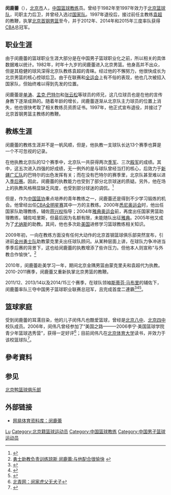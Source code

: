 {{infobox NBA Player
| name = 闵鹿蕾
| nickname = 
| image = 
| caption = 
| position = [[後衛|後衛]] / 篮球教练
| height_ft = 6 | height_in = 0
| weight_lbs = 178
| nationality = {{PRC}}
| birth_date = {{birth date and age|1963|8|1}}
| birth_place =  {{CHN}}[[北京|北京]]
| college = 
| team = 退役
| career_start = 1982年
| career_end = 1997年
| years1       = 1982–1997
| team1        =  [[北京鴨籃球俱樂部|北京首鋼]]
| awards =CBA總冠軍：（2012年、2014年、2015年）
}}
'''闵鹿蕾'''（{{bd|1963年|8月1日|}}），[[北京市|北京市]]人，[[中华人民共和国|中国]][[篮球|篮球]][[教练|教练]]员。曾经于1982年至1997年效力于[[北京鸭篮球俱乐部|北京篮球队]]，司职主力后卫，并曾经入选过[[中国国家男子篮球队|国家队]]。1997年退役后，接过前任主教练[[袁超|袁超]]的教鞭，执掌[[北京鸭篮球俱乐部|北京首钢男篮]]至今，并于2012年、2014年和2015年三度率队获得[[中国男子篮球职业联赛|CBA]]总冠军。

== 职业生涯 ==
由于闵鹿蕾的篮球职业生涯大部分是在中国男子篮球职业化之前，所以相关的具体数据难以统计。1982年，时年十九岁的闵鹿蕾进入北京男篮。他身高并不出众，但是其稳健的球风深得北京队教练袁超的青睐。经过他的不懈努力，他很快成长为北京男篮的核心控球后卫。由于在联赛和[[中华人民共和国全国运动会|全运会]]上有不俗的表现，他也几次被招入国家队，但始终难以得到先发的位置。

闵鹿蕾是[[单涛|单涛]]、[[孟克·巴特尔|孟克·巴特尔]]和[[张云松|张云松]]等球员的师兄，这几位球员也是在他的言传身教下逐渐成熟的。随着年龄的增长，闵鹿蕾逐渐从北京队主力球员的位置上消失，他也很快考取了相关教练员资质证书。1997年，他正式宣布退役，并接过了北京首钢男篮主教练的教鞭。<br />

== 教练生涯 ==
闵鹿蕾的教练生涯并不是一帆风顺，但是，他执教一支球队长达13个赛季也算是一个不可忽视的记录。

在他执教北京队的12个赛季中，北京队一共获得两次[[季军|季军]]、三次[[殿军|殿军]]的成绩。其中，这五次进入四强的好成绩，无一例外的是与球队曾经当打的核心，后效力于[[新疆飞虎篮球俱乐部|新疆广汇队]]的巴特尔的出色发挥有关；而在没有巴特尔的赛季里，北京队甚至难以进入[[中国男子篮球职业联赛季后赛|季后赛]]。因此，闵鹿蕾的执教能力也受到了部分北京球迷的质疑。另外，他在场上的执教风格稍显缺乏风度，也受到部分球迷的调侃。<ref name="闵鹿蕾语录">{{Cite web |url=http://bbs.hoopchina.com/502904.html |title=网友整理：闵鹿蕾语录 |access-date=2009-01-17 |archive-url=https://web.archive.org/web/20120111163139/http://bbs.hoopchina.com/502904.html |archive-date=2012-01-11 |dead-url=yes }}</ref>

但是，作为[[中国篮协|中国篮协]]重点培养的青年教练之一，闵鹿蕾还是得到不少学习锻炼的机会。他曾经出任[[中国男子篮球职业联赛全明星赛|CBA全明星赛]]其中一方的主教练。2000年[[悉尼奥运会|悉尼奥运会]]时，他出任国家队助理教练，辅佐[[蒋兴权|蒋兴权]]指导；2004年[[2004年夏季奥林匹克运动会|雅典奥运会]]前，再度出任国家男篮助理教练，辅佐哈里斯，但最后因为名额有限，未能随队出征[[雅典|雅典]]。2005年他又成为了[[尤纳斯·卡兹劳斯卡斯|尤纳斯]]的助教。其间，他也多次赴[[美国|美国]]进修学习篮球教练相关知识。

2009年初，一向在教练方面没有任何大动作的北京首钢篮球俱乐部突然宣布，引进前[[金州勇士|金州勇士队]]助教蒙克里夫出任球队顾问。从某种层面上讲，在球队力争冲进当季季后赛的背景下，这也给闵鹿蕾的执教增添了些许压力。但他本人则宣称“与外教合作愉快”。<ref>[http://cbachina.163.com/09/0117/06/4VRCD10L00052UUC.html 勇士助教负责训练琼斯 闵鹿蕾:与他配合很愉快] {{webarchive|url=https://web.archive.org/web/20160305020154/http://cbachina.163.com/09/0117/06/4VRCD10L00052UUC.html |date=2016-03-05 }}</ref>

2010年，闵鹿蕾赴美学习一年，期间北京金隅男篮由蒙克里夫和袁超代为执教。2010-2011赛季，闵鹿蕾又重新执掌北京男篮的教鞭。

2011/12、2013/14以及2014/15三个赛季，在球队领袖[[斯蒂芬·马布里|斯蒂芬·马布里]]的辅佐下，闵鹿蕾率队三夺中国男子篮球职业联赛总冠军，且完成首度二連霸<ref>{{cite web |url=http://money.163.com/12/0331/07/7TTID4SO00253B0H_2.html |language=zh-cn |title=北京金隅4比1力克七冠王广东东莞银行 首捧CBA冠军鼎 |publisher=网易财经 |date=2012-03-31 |accessdate=2015-03-24 |archive-url=https://web.archive.org/web/20160305013504/http://money.163.com/12/0331/07/7TTID4SO00253B0H_2.html |archive-date=2016-03-05 |dead-url=yes }}</ref><ref>{{cite web |url=http://sports.sina.com.cn/cba/2014-03-30/21367096159.shtml |language=zh-cn |title=CBA总决赛-北京4比2击败新疆 历史上第二次夺冠 |publisher=新浪体育 |date=2014-03-30 |accessdate=2014-03-31 |archive-date=2014-03-31 |archive-url=https://web.archive.org/web/20140331112911/http://sports.sina.com.cn/cba/2014-03-30/21367096159.shtml |dead-url=no }}</ref><ref>{{cite news |title=老马24分哈神27+9+7 北京总分4-2辽宁成功卫冕 |url=http://cbachina.sports.sohu.com/20150322/n410140785.shtml |language=zh-cn |author=搜狐体育 |publisher=搜狐体育 |date=2015-03-22 |accessdate=2015-03-23 |archive-date=2015-03-25 |archive-url=https://web.archive.org/web/20150325032626/http://cbachina.sports.sohu.com/20150322/n410140785.shtml |dead-url=no }}</ref>。

== 篮球家庭 ==
受到闵鹿蕾的耳濡目染，他的儿子闵伟凡也酷爱篮球，曾经是[[北京市第八中学|北京八中]]、[[北京市第四中学|北京四中]]校队成员。2006年，闵伟凡曾经参加了“美国之路———2006李宁·美国篮球学院青少年篮球选秀营”，获得一定好评<ref>[http://bjyouth.ynet.com/article.jsp?oid=11124184 北青网：闵家虎父无犬子]{{dead link|date=2018年1月 |bot=InternetArchiveBot |fix-attempted=yes }}</ref>；目前闵伟凡在[[北京体育大学|北京体育大学]]读书，并效力于该校篮球队<ref>{{cite news |title=闵鹿蕾之子首发出战，北体不敌德雷塞尔大学 |url=http://www.chinadaily.com.cn/hqcj/xfly/2014-08-29/content_12286614.html |language=zh-cn |author=中国日报 |publisher=中国日报 |date=2014-08-29 |accessdate=2015-03-24 |archive-url=https://web.archive.org/web/20150402105949/http://www.chinadaily.com.cn/hqcj/xfly/2014-08-29/content_12286614.html |archive-date=2015-04-02 |dead-url=yes }}</ref>。

==參考資料==
{{reflist}}

== 参见 ==
[[北京鸭篮球俱乐部|北京鸭篮球俱乐部]]

== 外部链接 ==
*[https://web.archive.org/web/20090103211523/http://data.sports.163.com/athlete/home/0005000EBGQc.html 网易体育资料库：闵鹿蕾]

{{1985年男篮亚锦赛中国队阵容}}
{{Navboxes|title=闵鹿蕾在职业联赛的夺冠情况（管理层身份）|list1=
{{2011-12赛季CBA总冠军}}
{{2013-14赛季CBA总冠军}}
{{2014-15赛季CBA总冠军}}
}}

{{Authority control}}
{{DEFAULTSORT:Min闵}}
[[Category:闵姓|Lu]]
[[Category:北京籍篮球运动员|Category:北京籍篮球运动员]]
[[Category:中国篮球教练|Category:中国篮球教练]]
[[Category:中国男子篮球运动员|Category:中国男子篮球运动员]]